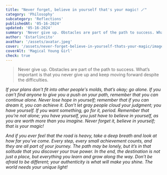 ```yaml
---
title: "Never forget, believe in yourself that's your magic! 🪄"
category: 'Philosophy'
subcategory: 'Reflections'
publishedAt: '05-16-2024'
updated: '05-16-2024'
summary: 'Never give up. Obstacles are part of the path to success. What’s important is that you never give up and keep moving forward despite the difficulties.'
author: 'Estarlincito'
avathar: '/assets/avatar.jpeg'
cover: '/assets/never-forget-believe-in-yourself-thats-your-magic/image.jpeg'
coverAlt: 'Magical Young Girl'
check: true
---
```


<Introduction>

> Never give up. Obstacles are part of the path to success. What’s important is that you never give up and keep moving forward despite the difficulties.

</Introduction>

<Contents>

<Audio
  src='/assets/never-forget-believe-in-yourself-thats-your-magic/audio.mp3'
  type='audio/mp3'
/>

_If your plans don’t fit into other people's molds, that’s okay; go alone.
If you can’t find anyone to give you a push on your path, remember that you can continue alone.
Never lose hope in yourself; remember that if you can dream it, you can achieve it.
Don’t let gray people cloud your judgment; you have yourself.
If you want something, go for it, period.
Remember that you’re not alone; you have yourself, you just have to believe in yourself, as you are worth more than you imagine. Never forget it, believe in yourself; that is your magic!_

_And if you ever feel that the road is heavy, take a deep breath and look at how far you’ve come. Every step, every small achievement counts, and they are all part of your journey. The path may be lonely, but it’s in that solitude that you discover your true power. In the end, the destination is not just a place, but everything you learn and grow along the way. Don’t be afraid to be different; your authenticity is what will make you shine. The world needs your unique light!_

</Contents>
